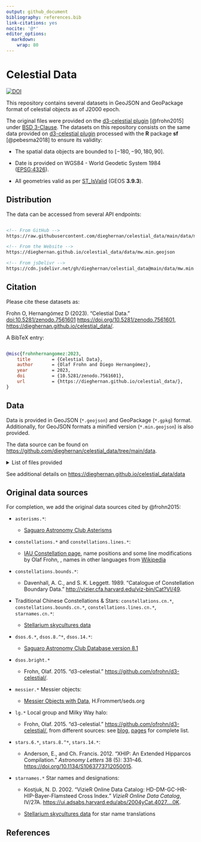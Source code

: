 ```yaml
---
output: github_document
bibliography: references.bib
link-citations: yes
nocite: '@*'
editor_options: 
  markdown: 
    wrap: 80
---
```


# Celestial Data

[![DOI](https://img.shields.io/badge/DOI-10.5281/zenodo.7561601-blue)](https://doi.org/10.5281/zenodo.7561601)


This repository contains several datasets in GeoJSON and GeoPackage format of
celestial objects as of J2000 epoch.

The original files were provided on the [d3-celestial
plugin](https://github.com/ofrohn/d3-celestial/) [@frohn2015] under [BSD
3-Clause](https://opensource.org/licenses/BSD-3-Clause). The datasets on this
repository consists on the same data provided on [d3-celestial
plugin](https://github.com/ofrohn/d3-celestial/) processed with the **R**
package **sf** [@pebesma2018] to ensure its validity:

-   The spatial data objects are bounded to $[-180, -90, 180, 90]$.

-   Date is provided on WGS84 - World Geodetic System 1984
    ([EPSG:4326](https://epsg.io/4326)).

-   All geometries valid as per
    [ST_IsValid](https://postgis.net/docs/ST_IsValid.html) (GEOS **3.9.3**).

## Distribution

The data can be accessed from several API endpoints:

``` html

<!-- From GitHub -->
https://raw.githubusercontent.com/dieghernan/celestial_data/main/data/mw.min.geojson

<!-- From the Website -->
https://dieghernan.github.io/celestial_data/data/mw.min.geojson

<!-- From jsDelivr -->
https://cdn.jsdelivr.net/gh/dieghernan/celestial_data@main/data/mw.min.geojson
```

## Citation

Please cite these datasets as:

Frohn O, Hernangómez D (2023). "Celestial Data." <doi:10.5281/zenodo.7561601>
<https://doi.org/10.5281/zenodo.7561601>,
<https://dieghernan.github.io/celestial_data/>.

A BibTeX entry:

``` bibtex

@misc{frohnhernangomez:2023,
    title        = {Celestial Data},
    author       = {Olaf Frohn and Diego Hernangómez},
    year         = 2023,
    doi          = {10.5281/zenodo.7561601},
    url          = {https://dieghernan.github.io/celestial_data/},
}

```

## Data

Data is provided in GeoJSON (`*.geojson`) and GeoPackage (`*.gpkg`) format.
Additionally, for GeoJSON formats a minified version (`*.min.geojson`) is also
provided.

The data source can be found on
<https://github.com/dieghernan/celestial_data/tree/main/data>.

<details>

<summary>List of files provided</summary>

-   `asterisms.geojson`
-   `asterisms.gpkg`
-   `asterisms.min.geojson`
-   `constellations.borders.cn.geojson`
-   `constellations.borders.cn.gpkg`
-   `constellations.borders.cn.min.geojson`
-   `constellations.borders.geojson`
-   `constellations.borders.gpkg`
-   `constellations.borders.min.geojson`
-   `constellations.bounds.cn.geojson`
-   `constellations.bounds.cn.gpkg`
-   `constellations.bounds.cn.min.geojson`
-   `constellations.bounds.geojson`
-   `constellations.bounds.gpkg`
-   `constellations.bounds.min.geojson`
-   `constellations.cn.csv`
-   `constellations.cn.geojson`
-   `constellations.cn.gpkg`
-   `constellations.cn.min.geojson`
-   `constellations.csv`
-   `constellations.geojson`
-   `constellations.gpkg`
-   `constellations.lines.cn.geojson`
-   `constellations.lines.cn.gpkg`
-   `constellations.lines.cn.min.geojson`
-   `constellations.lines.geojson`
-   `constellations.lines.gpkg`
-   `constellations.lines.min.geojson`
-   `constellations.min.geojson`
-   `dsonames.cn.csv`
-   `dsonames.csv`
-   `dsos.14.geojson`
-   `dsos.14.gpkg`
-   `dsos.14.min.geojson`
-   `dsos.20.geojson`
-   `dsos.20.gpkg`
-   `dsos.20.min.geojson`
-   `dsos.6.geojson`
-   `dsos.6.gpkg`
-   `dsos.6.min.geojson`
-   `dsos.bright.geojson`
-   `dsos.bright.gpkg`
-   `dsos.bright.min.geojson`
-   `lg.geojson`
-   `lg.gpkg`
-   `lg.min.geojson`
-   `messier.geojson`
-   `messier.gpkg`
-   `messier.min.geojson`
-   `mw.geojson`
-   `mw.gpkg`
-   `mw.min.geojson`
-   `starnames.cn.csv`
-   `starnames.csv`
-   `stars.14.geojson`
-   `stars.14.gpkg`
-   `stars.14.min.geojson`
-   `stars.6.geojson`
-   `stars.6.gpkg`
-   `stars.6.min.geojson`
-   `stars.8.geojson`
-   `stars.8.gpkg`
-   `stars.8.min.geojson`

</details>

See additional details on <https://dieghernan.github.io/celestial_data/data>

## Original data sources

For completion, we add the original data sources cited by @frohn2015:

-   `asterisms.*`:

    -   [Saguaro Astronomy Club
        Asterisms](http://saguaroastro.org/sac-downloads/)

-   `constellations.*` and `constellations.lines.*`:

    -   [IAU Constellation
        page](http://www.iau.org/public/themes/constellations/), name positions
        and some line modifications by Olaf Frohn, , names in other languages
        from
        [Wikipedia](https://wiki2.org/en/88_modern_constellations_in_different_languages)

-   `constellations.bounds.*`:

    -   Davenhall, A. C., and S. K. Leggett. 1989. "Catalogue of Constellation
        Boundary Data." <http://vizier.cfa.harvard.edu/viz-bin/Cat?VI/49>.

-   Traditional Chinese Constellations & Stars: `constellations.cn.*`,
    `constellations.bounds.cn.*`, `constellations.lines.cn.*`, `starnames.cn.*`:

    -   [Stellarium skycultures
        data](https://github.com/Stellarium/stellarium/tree/master/skycultures/chinese)

-   `dsos.6.*`, `dsos.8.^*`, `dsos.14.*`:

    -   [Saguaro Astronomy Club Database version
        8.1](http://www.saguaroastro.org/sac-downloads/)

-   `dsos.bright.*`

    -   Frohn, Olaf. 2015. "d3-celestial."
        <https://github.com/ofrohn/d3-celestial/>.

-   `messier.*` Messier objects:

    -   [Messier Objects with Data](http://messier.seds.org/data.html),
        H.Frommert/seds.org

-   `lg.*` Local group and Milky Way halo:

    -   Frohn, Olaf. 2015. "d3-celestial."
        <https://github.com/ofrohn/d3-celestial/>, from different sources: see
        [blog](http://armchairastronautics.blogspot.com/p/milky-way-halo.html),
        [pages](http://armchairastronautics.blogspot.com/p/local-group.html) for
        complete list.

-   `stars.6.*`, `stars.8.^*`, `stars.14.*`:

    -   Anderson, E., and Ch. Francis. 2012. "XHIP: An Extended Hipparcos
        Compilation." *Astronomy Letters* 38 (5): 331--46.
        <https://doi.org/10.1134/S1063773712050015>.

-   `starnames.*` Star names and designations:

    -   Kostjuk, N. D. 2002. "VizieR Online Data Catalog:
        HD-DM-GC-HR-HIP-Bayer-Flamsteed Cross Index." *VizieR Online Data
        Catalog*, IV/27A.
        <https://ui.adsabs.harvard.edu/abs/2004yCat.4027....0K>.

    -   [Stellarium skycultures
        data](https://github.com/Stellarium/stellarium/tree/master/po/stellarium-skycultures)
        for star name translations

## References
